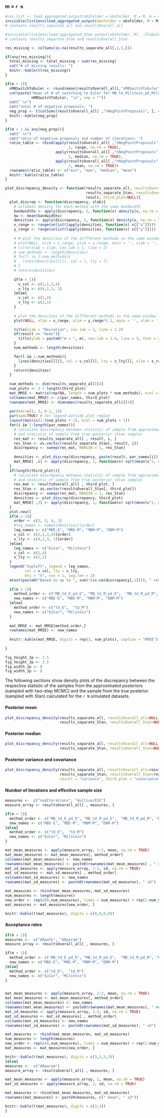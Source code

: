 ### m =  `r m` 
<!-- (M = `r M`) -->

```r
#res_list <- load_aggregated_output(obsFolder = obsFolder, M = M, m = m)
invisible(list2env(load_aggregated_output(obsFolder = obsFolder, M = M, m = m), .GlobalEnv))
# contains results_separate_all and resultsOverall_all

#invisible(list2env(load_aggregated_Stan_output(obsFolder, M), .GlobalEnv))
# contains results_separate_Stan and resultsOverall_Stan

```



```r
res_missing <- colSums(is.na(results_separate_all[,1,1,]))

if(any(res_missing)){
  total_missing <- total_missing + sum(res_missing)
  cat("# of missing results: ")
  knitr::kable(t(res_missing))
}

if(m > 1){
  nMBSwitchToEuler <- round(mean(resultsOverall_all[,"nMBSwitchToEuler", "MB_td_M_pd_M"], na.rm = TRUE))
  cat(paste("mean of # of switching to Euler for MB_td_Milstein_pd_Milstein: ", 
            nMBSwitchToEuler, "\n", sep = ""))
  cat(" \n")
  cat("total # of negative proposals: ")
  neg_prop <- t(colSums(resultsOverall_all[ ,"nNegPointProposals", ], na.rm = TRUE))
  knitr::kable(neg_prop)
}
```


```r

if(m > 1 && any(neg_prop)){
  cat(" \n")
  cat("ratio of negative proposals and number of iterations: ")
  ratio_table <- rbind(apply(resultsOverall_all[ ,"nNegPointProposals", ]/resultsOverall_all[ ,"numIterations", ],
                             2, range, na.rm = TRUE),
                       apply(resultsOverall_all[ ,"nNegPointProposals", ]/resultsOverall_all[ ,"numIterations", ],
                             2, median, na.rm = TRUE),
                       apply(resultsOverall_all[ ,"nNegPointProposals", ]/resultsOverall_all[ ,"numIterations", ],
                             2, mean, na.rm = TRUE))
  rownames(ratio_table) <- c("min", "max", "median", "mean")
  knitr::kable(ratio_table)
}
```

```r

plot_discrepancy_density <- function(results_separate_all, resultsOverall_all=NULL,
                                     results_separate_Stan, resultsOverall_Stan=NULL, 
                                     result, third_plot=NULL){
  plot_discrep <- function(discrepancy, xlab){
    # estimate density for each method with the same bandwidth
    bandwidths <- apply(discrepancy, 2, function(x) density(x, na.rm = TRUE)$bw)
    bw <- mean(bandwidths)
    densities <- apply(discrepancy, 2, function(x) density(x, na.rm = TRUE, bw = bw))
    x_range <- range(unlist(lapply(densities, function(x) x[["x"]])))
    y_range <- range(unlist(lapply(densities, function(x) x[["y"]])))
    
    # # plot the densities of the diffferent methods in the same window
    # plot(NULL, xlim = x_range, ylim = y_range, main = '', xlab = '', las = 1, ann = FALSE)
    # title(xlab = xlab, cex.lab = 1, line = 2)
    # num_methods <- length(densities)
    # for(l in 1:num_methods){
    #   lines(densities[[l]], col = l, lty = l)
    # }
    # return(densities)
    
    if(m > 1){
      v_col <- c(2,1,3,4)
      v_lty <- c(4,2,3, 1)
    }else{
      v_col <- c(1,4)
      v_lty <- c(2,1)
    }
    
    # plot the densities of the diffferent methods in the same window
    plot(NULL, xlim = x_range, ylim = y_range*1.1, main = '', xlab = '', las = 1, ann = FALSE)

    title(xlab = "Deviation", cex.lab = 1, line = 2.2)
    if(result == "mean"){
      title(ylab = paste0("m = ", m), cex.lab = 1.4, line = 3, font = 2, las = 1)
    }
    num_methods <- length(densities)

    for(l in 1:num_methods){
      lines(densities[[l]], col = v_col[l], lty = v_lty[l], xlim = x_range)
    }
    return(densities)
  }
  
  num_methods <- dim(results_separate_all)[4]
  num_plots <- 2 + length(third_plot)
  mat_RMSE <- matrix(rep(NA, length = num_plots * num_methods), ncol = num_plots)
  colnames(mat_RMSE) <- c(par_names, third_plot)
  rownames(mat_RMSE) <- dimnames(results_separate_all)[[4]]
  
  par(mar=c(3, 3, 0.1, 1))
  par(xpd=TRUE) # for legend outside plot region
  layout(matrix(1:(num_plots + 1), ncol = num_plots + 1))
  for(i in 1:length(par_names)){
    # calculate discrepancy between statistic of sample from approximate posterior and
    # and statistic of sample from true posterior (Stan sample)
    res_mat <- results_separate_all[ , result, i, ]
    res_Stan <- as.vector(results_separate_Stan[, result, i])
    discrepancy <- sweep(res_mat, MARGIN = 1, res_Stan)
    
    densities <- plot_discrep(discrepancy, paste(result, par_names[i]))
    mat_RMSE[ ,i] <- apply(discrepancy, 2, function(x) sqrt(mean(x^2, na.rm = TRUE)))
  }
  if(length(third_plot)){
    # calculate discrepancy between statistic of sample from approximate posterior and
    # and statistic of sample from true posterior (Stan sample)
    res_mat <- resultsOverall_all[ , third_plot, ]
    res_Stan <- as.vector(resultsOverall_Stan[, third_plot])
    discrepancy <- sweep(res_mat, MARGIN = 1, res_Stan)
    densities <- plot_discrep(discrepancy, third_plot)
    mat_RMSE[ ,3] <- apply(discrepancy, 2, function(x) sqrt(mean(x^2, na.rm = TRUE)))
  }
  plot.new()  
  if(m > 1){
    order <- c(2, 3, 4, 1)
    #leg_names <- names(densities)[order]
    leg_names <- c("MBE-E", "MBE-M", "MBM-M", "DBM-M")
    v_col <- c(2,1,3,4)[order]
    v_lty <- c(4,2,3, 1)[order]
  }else{
    leg_names <- c("Euler", "Milstein")
    v_col <- c(1,4)
    v_lty <- c(2,1)
  }
  legend("topleft", legend = leg_names, 
         col = v_col, lty = v_lty,
         bty = "n", cex = 1, seg.len = 2)
  mtext(paste0("Based on up to ", sum(!(is.na(discrepancy[,1]))), " results."), side=1, cex = .7)
  
  if(m > 1){
    method_order <- c("MB_td_E_pd_E", "MB_td_M_pd_E",  "MB_td_M_pd_M", "DBM_td_M_pd_M")
    new_names <- c("MBE-E", "MBE-M", "MBM-M", "DBM-M")
  }else{
    method_order <- c("td_E",  "td_M")
    new_names <- c("Euler", "Milstein")
  }
  
  mat_RMSE <- mat_RMSE[method_order,]
  rownames(mat_RMSE) <- new_names
  
  knitr::kable(mat_RMSE, digits = rep(3, num_plots), caption = "RMSE")
  
}

fig_height_2p <- 2.5
fig_height_3p <- 2.5
fig_width_2p <- 8
fig_width_3p <- 8
```
The following sections show density plots of the discrepancy between the respective statistic of the samples from the approximated posteriors (sampled with two-step MCMC) and the sample from the true posterior (sampled with Stan) calculated for the `r N` simulated datasets.

#### Posterior mean
```r
plot_discrepancy_density(results_separate_all, resultsOverall_all=NULL,
                         results_separate_Stan, resultsOverall_Stan=NULL, "mean")
```

#### Posterior median
```r
plot_discrepancy_density(results_separate_all, resultsOverall_all=NULL,
                         results_separate_Stan, resultsOverall_Stan=NULL, "median")
```

#### Posterior variance and covariance
```r
plot_discrepancy_density(results_separate_all, resultsOverall_all=resultsOverall_all,
                         results_separate_Stan, resultsOverall_Stan=resultsOverall_Stan, 
                         result = "variance", third_plot = "covariance")
```

#### Number of iterations and effective sample size
```r
measures <-  c("numIterations", "multivarESS")
measure_array <- resultsOverall_all[ , measures, ]

if(m > 1){
  method_order <- c("MB_td_E_pd_E", "MB_td_M_pd_E",  "MB_td_M_pd_M", "DBM_td_M_pd_M")
  new_names <- c("MBE-E", "MBE-M", "MBM-M", "DBM-M")
}else{
  method_order <- c("td_E",  "td_M")
  new_names <- c("Euler", "Milstein")
}

mat_mean_measures <- apply(measure_array, 2:3, mean, na.rm = TRUE)
mat_mean_measures <- mat_mean_measures[, method_order]
colnames(mat_mean_measures) <- new_names
rownames(mat_mean_measures) <- paste0(rownames(mat_mean_measures) , " mean")
mat_sd_measures <- apply(measure_array, 2:3, sd, na.rm = TRUE)
mat_sd_measures <- mat_sd_measures[ , method_order]
colnames(mat_sd_measures) <- new_names
rownames(mat_sd_measures) <- paste0(rownames(mat_sd_measures), " sd")

mat_measures <- rbind(mat_mean_measures, mat_sd_measures)
num_measures <- length(measures)
new_order <- rep(c(0,num_measures), times = num_measures) + rep(1:num_measures, each = 2)
mat_measures <- mat_measures[new_order, ]

knitr::kable(t(mat_measures), digits = c(0,0,0,0))
```

#### Acceptance rates

```r
if(m > 1){
measures <-  c("ARpath", "ARparam")
measure_array <- resultsOverall_all[ , measures, ]

if(m > 1){
  method_order <- c("MB_td_E_pd_E", "MB_td_M_pd_E",  "MB_td_M_pd_M", "DBM_td_M_pd_M")
  new_names <- c("MBE-E", "MBE-M", "MBM-M", "DBM-M")
}else{
  method_order <- c("td_E",  "td_M")
  new_names <- c("Euler", "Milstein")
}


mat_mean_measures <- apply(measure_array, 2:3, mean, na.rm = TRUE)
mat_mean_measures <- mat_mean_measures[, method_order]
colnames(mat_mean_measures) <- new_names
rownames(mat_mean_measures) <- paste0(rownames(mat_mean_measures), " mean")
mat_sd_measures <- apply(measure_array, 2:3, sd, na.rm = TRUE)
mat_sd_measures <- mat_sd_measures[ , method_order]
colnames(mat_sd_measures) <- new_names
rownames(mat_sd_measures) <- paste0(rownames(mat_sd_measures), " sd")

mat_measures <- rbind(mat_mean_measures, mat_sd_measures)
num_measures <- length(measures)
new_order <- rep(c(0,num_measures), times = num_measures) + rep(1:num_measures, each = 2)
mat_measures <- mat_measures[new_order, ]

knitr::kable(t(mat_measures), digits = c(3,3,3,3))
}else{
measures <-  c("ARparam")
measure_array <- resultsOverall_all[ , measures, ]

mat_mean_measures <- apply(measure_array, 2, mean, na.rm = TRUE)
mat_sd_measures <- apply(measure_array, 2, sd, na.rm = TRUE)

mat_measures <- rbind(mat_mean_measures, mat_sd_measures)
rownames(mat_measures) <- paste0(measures, c(" mean", " sd"))

knitr::kable(t(mat_measures), digits = c(3,3))
}

```

